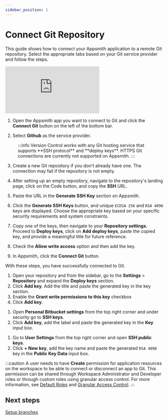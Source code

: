 ```yaml
---
sidebar_position: 1
---
```


# Connect Git Repository

This guide shows how to connect your Appsmith application to a remote Git repository. Select the appropriate tabs based on your Git service provider and follow the steps.


 
<Tabs queryString="version-control">
<TabItem label="GitHub" value="github">

<div style={{ position: "relative", paddingBottom: "calc(50.520833333333336% + 41px)", height: "0", width: "100%" }}>
  <iframe src="https://demo.arcade.software/DCYRQLLanyMru29sVk9i?embed" frameborder="0" loading="lazy" webkitallowfullscreen mozallowfullscreen allowfullscreen style={{ position: "absolute", top: "0", left: "0", width: "100%", height: "100%", colorScheme: "light" }} title="Appsmith | Connect Data">
  </iframe>
</div>



1. Open the Appsmith app you want to connect to Git and click the **Connect Git** button on the left of the bottom bar.

2. Select **Github** as the service provider. 

<dd>
:::info
Version Control works with any Git hosting service that supports **SSH protocol** and **deploy keys**. HTTPS Git connections are currently not supported on Appsmith.
:::

</dd>

3. Create a new Git repository if you don't already have one. The connection may fail if the repository is not empty.

4. After setting up an empty repository, navigate to the repository's landing page, click on the Code button, and copy the **SSH** URL.

5. Paste the URL in the **Generate SSH Key** section on Appsmith.

6. Click the **Generate SSH Keys** button, and unique `ECDSA 256` and `RSA 4096` keys are displayed. Choose the appropriate key based on your specific security requirements and system constraints.

7. Copy one of the keys, then navigate to your **Repository settings**. Proceed to **Deploy keys**, click on **Add deploy keys**, paste the copied key, and provide a meaningful title for future reference.

8. Check the **Allow write access** option and then add the key.

9. In Appsmith, click the **Connect Git** button.

With these steps, you have successfully connected to Git.


</TabItem>
<TabItem label="GitLab" value="gitlab">

1. Open your repository and from the sidebar, go to the **Settings** > **Repository** and expand the **Deploy keys** section.
2. Click **Add key**. Add the title and paste the generated key in the key section.
3. Enable the **Grant write permissions to this key** checkbox 
4. Click **Add key**.

</TabItem>
<TabItem label="Bitbucket" value="bitbucket">

1. Open **Personal Bitbucket settings** from the top right corner and under security go to **SSH keys**.
2. Click **Add key**, add the label and paste the generated key in the **Key** input box.

</TabItem>
<TabItem label="Azure" value="azure">

1. Go to **User Settings** from the top right corner and open **SSH public keys**.
2. Click **+ New key**, add the key name and paste the generated `RSA 4096` key in the **Public Key Data** input box.

</TabItem>
</Tabs>


:::caution
A user needs to have **Create** permission for application resources on the workspace to be able to connect or disconnect an app to Git. This permission can be shared through Workspace Administrator and Developer roles or through custom roles using granular access control. For more information, see [Default Roles](/advanced-concepts/invite-users#default-roles-for-workspace) and [Granular Access Control](/advanced-concepts/granular-access-control/roles#application-resources).
:::

## Next steps

[Setup branches](/advanced-concepts/version-control-with-git/working-with-branches)
